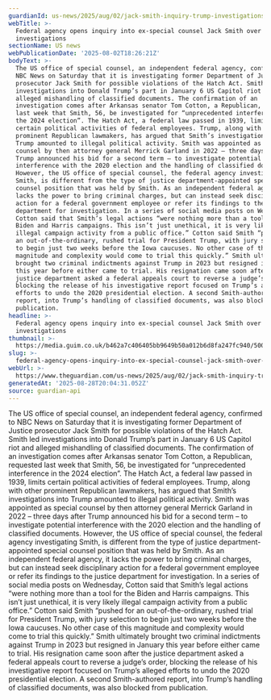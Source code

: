 ```yaml
---
guardianId: us-news/2025/aug/02/jack-smith-inquiry-trump-investigations
webTitle: >-
  Federal agency opens inquiry into ex-special counsel Jack Smith over Trump
  investigations
sectionName: US news
webPublicationDate: '2025-08-02T18:26:21Z'
bodyText: >-
  The US office of special counsel, an independent federal agency, confirmed to
  NBC News on Saturday that it is investigating former Department of Justice
  prosecutor Jack Smith for possible violations of the Hatch Act. Smith led
  investigations into Donald Trump’s part in January 6 US Capitol riot and
  alleged mishandling of classified documents. The confirmation of an
  investigation comes after Arkansas senator Tom Cotton, a Republican, requested
  last week that Smith, 56, be investigated for “unprecedented interference in
  the 2024 election”. The Hatch Act, a federal law passed in 1939, limits
  certain political activities of federal employees. Trump, along with other
  prominent Republican lawmakers, has argued that Smith’s investigations into
  Trump amounted to illegal political activity. Smith was appointed as special
  counsel by then attorney general Merrick Garland in 2022 – three days after
  Trump announced his bid for a second term – to investigate potential
  interference with the 2020 election and the handling of classified documents.
  However, the US office of special counsel, the federal agency investigating
  Smith, is different from the type of justice department-appointed special
  counsel position that was held by Smith. As an independent federal agency, it
  lacks the power to bring criminal charges, but can instead seek disciplinary
  action for a federal government employee or refer its findings to the justice
  department for investigation. In a series of social media posts on Wednesday,
  Cotton said that Smith’s legal actions “were nothing more than a tool for the
  Biden and Harris campaigns. This isn’t just unethical, it is very likely
  illegal campaign activity from a public office.” Cotton said Smith “pushed for
  an out-of-the-ordinary, rushed trial for President Trump, with jury selection
  to begin just two weeks before the Iowa caucuses. No other case of this
  magnitude and complexity would come to trial this quickly.” Smith ultimately
  brought two criminal indictments against Trump in 2023 but resigned in January
  this year before either came to trial. His resignation came soon after the
  justice department asked a federal appeals court to reverse a judge’s order,
  blocking the release of his investigative report focused on Trump’s alleged
  efforts to undo the 2020 presidential election. A second Smith-authored
  report, into Trump’s handling of classified documents, was also blocked from
  publication.
headline: >-
  Federal agency opens inquiry into ex-special counsel Jack Smith over Trump
  investigations
thumbnail: >-
  https://media.guim.co.uk/b462a7c406405bb9649b50a012b6d8fa247fc940/500_0_5000_4000/500.jpg
slug: >-
  federal-agency-opens-inquiry-into-ex-special-counsel-jack-smith-over-trump-investigations
webUrl: >-
  https://www.theguardian.com/us-news/2025/aug/02/jack-smith-inquiry-trump-investigations
generatedAt: '2025-08-28T20:04:31.052Z'
source: guardian-api
---
```

The US office of special counsel, an independent federal agency, confirmed to NBC News on Saturday that it is investigating former Department of Justice prosecutor Jack Smith for possible violations of the Hatch Act. Smith led investigations into Donald Trump’s part in January 6 US Capitol riot and alleged mishandling of classified documents. The confirmation of an investigation comes after Arkansas senator Tom Cotton, a Republican, requested last week that Smith, 56, be investigated for “unprecedented interference in the 2024 election”. The Hatch Act, a federal law passed in 1939, limits certain political activities of federal employees. Trump, along with other prominent Republican lawmakers, has argued that Smith’s investigations into Trump amounted to illegal political activity. Smith was appointed as special counsel by then attorney general Merrick Garland in 2022 – three days after Trump announced his bid for a second term – to investigate potential interference with the 2020 election and the handling of classified documents. However, the US office of special counsel, the federal agency investigating Smith, is different from the type of justice department-appointed special counsel position that was held by Smith. As an independent federal agency, it lacks the power to bring criminal charges, but can instead seek disciplinary action for a federal government employee or refer its findings to the justice department for investigation. In a series of social media posts on Wednesday, Cotton said that Smith’s legal actions “were nothing more than a tool for the Biden and Harris campaigns. This isn’t just unethical, it is very likely illegal campaign activity from a public office.” Cotton said Smith “pushed for an out-of-the-ordinary, rushed trial for President Trump, with jury selection to begin just two weeks before the Iowa caucuses. No other case of this magnitude and complexity would come to trial this quickly.” Smith ultimately brought two criminal indictments against Trump in 2023 but resigned in January this year before either came to trial. His resignation came soon after the justice department asked a federal appeals court to reverse a judge’s order, blocking the release of his investigative report focused on Trump’s alleged efforts to undo the 2020 presidential election. A second Smith-authored report, into Trump’s handling of classified documents, was also blocked from publication.
